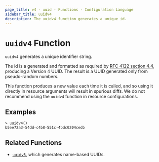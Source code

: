 ```yaml
---
page_title: v4 - uuid - Functions - Configuration Language
sidebar_title: uuidv4
description: The uuidv4 function generates a unique id.
---
```


# `uuidv4` Function

`uuidv4` generates a unique identifier string.

The id is a generated and formatted as required by [RFC 4122 section
4.4](https://tools.ietf.org/html/rfc4122#section-4.4), producing a Version 4
UUID. The result is a UUID generated only from pseudo-random numbers.

This function produces a new value each time it is called, and so using it
directly in resource arguments will result in spurious diffs. We do not
recommend using the `uuidv4` function in resource configurations.

## Examples

```shell-session
> uuidv4()
b5ee72a3-54dd-c4b8-551c-4bdc0204cedb
```

## Related Functions

- [`uuidv5`](/docs/from-1.5/functions/uuid/uuidv5), which generates name-based UUIDs.
